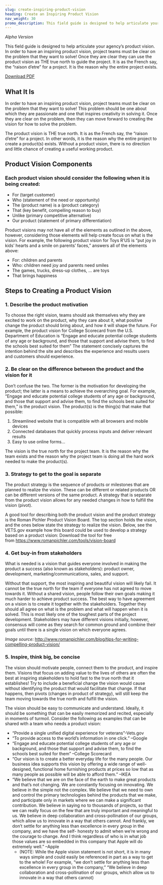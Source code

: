 ```yaml
---
slug: create-inspiring-product-vision
heading: Create an Inspiring Product Vision
nav_weight: 30
promo_description: This field guide is designed to help articulate your agency’s product vision. In order to have an inspiring product vision, project teams must be clear on the problem that they want to solve! Once they are clear they can use the product vision as THE true north to guide the project. It is as the French say, the “raison d’etre” for a project. It is the reason why the entire project exists.
---
```

*Alpha Version*

This field guide is designed to help articulate your agency’s product vision. In order to have an inspiring product vision, project teams must be clear on the problem that they want to solve! Once they are clear they can use the product vision as THE true north to guide the project. It is as the French say, the “raison d’etre” for a project. It is the reason why the entire project exists.

<a class="usa-button" target= "_blank" href="/assets/files/CreateAnInspritingProductVisionF.pdf">Download PDF</a>

## What It Is

In order to have an inspiring product vision, project teams must be clear on the problem that they want to solve!  This problem should be one about which they are passionate and one that inspires creativity in solving it.  Once they are clear on the problem, then they can move forward to creating the vision for how to solve the problem. 

The product vision is THE true north.  It is as the French say, the “raison d’etre” for a project.  In other words, it is the reason why the entire project to create a product(s) exists.  Without a product vision, there is no direction and little chance of creating a useful working product.

## Product Vision Components

### Each product vision should consider the following when it is being created:

* For (target customer)
* Who (statement of the need or opportunity)
* The (product name) is a (product category)
* That (key benefit, compelling reason to buy)
* Unlike (primary competitive alternative)
* Our product (statement of primary differentiation)

Product visions may not have all of the elements as outlined in the above, however, considering those elements will help create focus on what is the vision. For example, the following product vision for Toys R’US is “put joy in kids’ hearts and a smile on parents’ faces,” answers all of the elements above: 
* For: children and parents 
* Who: children need joy and parents need smiles
* The games, trucks, dress-up clothes, … are toys
* That brings happiness

## Steps to Creating a Product Vision

### 1. Describe the product motivation

To choose the right vision, teams should ask themselves why they are excited to work on the product, why they care about it, what positive change the product should bring about, and how it will shape the future.  For example, the product vision for College Scorecard from the U.S. Department of Education is “Engage and educate potential college students of any age or background, and those that support and advise them, to find the schools best suited for them” The statement concisely captures the intention behind the site and describes the experience and results users and customers should experience.

### 2. Be clear on the difference between the product and the vision for it

Don’t confuse the two. The former is the motivation for developing the product; the latter is a means to achieve the overarching goal. For example, “Engage and educate potential college students of any age or background, and those that support and advise them, to find the schools best suited for them,” is the product vision.  The product(s) is the thing(s) that make that possible:

1. Streamlined website that is compatible with all browsers and mobile devices
2. Connected databases that quickly process inputs and deliver relevant results
3. Easy to use online forms…

The vision is the true north for the project team.  It is the reason why the team exists and the reason why the project team is doing all the hard work needed to make the product(s).

### 3. Strategy to get to the goal is separate

The product strategy is the sequence of products or milestones that are planned to realize the vision. These can be different or related products OR can be different versions of the same product.  A strategy that is separate from the product vision allows for any needed changes in how to fulfill the vision (pivot).

A good tool for describing both the product vision and the product strategy is the Roman Pichler Product Vision Board.  The top section holds the vision, and the ones below state the strategy to realize the vision.   Below, see the VETS.gov example how this board could be used to develop a strategy based on a product vision:
Download the tool for free from https://www.romanpichler.com/tools/vision-board

### 4. Get buy-in from stakeholders

What is needed is a vision that guides everyone involved in making the product a success (also known as stakeholders): product owner, development, marketing/communications, sales, and support.

Without that support, the most inspiring and beautiful vision will likely fail.  It cannot be the true north for the team if everyone has not agreed to move towards it.  Without a shared vision, people follow their own goals making it much harder to achieve product success. The best way to have agreement on a vision is to create it together with the stakeholders.  Together they should all agree on what is the problem and what will happen when it is solved.  This is most likely one of the toughest parts of the project development.  Stakeholders may have different visions initially, however, consensus will come as they search for common ground and combine their goals until there is a single vision on which everyone agrees.

*Image source:* http://www.romanpichler.com/blog/tips-for-writing-compelling-product-vision/

### 5. Inspire, think big, be concise

The vision should motivate people, connect them to the product, and inspire them.  Visions that focus on adding value to the lives of others are often the best at inspiring stakeholders to hold fast to the true north that it establishes!  Try to include a beneficial change the vision would cause without identifying the product that would facilitate that change.  If that happens, then pivots (changes in product of strategy), will still keep the team moving towards the true north and fulfill the vision.

The vision should be easy to communicate and understand. Ideally, it should be something that can be easily memorized and recited, especially in moments of turmoil. Consider the following as examples that can be shared with a team who needs a product vision:
* “Provide a single unified digital experience for veterans”-Vets.gov
* “To provide access to the world’s information in one click.” –Google
* “Engage and educate potential college students of any age or background, and those that support and advise them, to find the schools best suited for them” –College Scorecard
* “Our vision is to create a better everyday life for the many people. Our business idea supports this vision by offering a wide range of well-designed, functional home furnishing products at prices so low that as many people as possible will be able to afford them.” –IKEA
* “We believe that we are on the face of the earth to make great products and that’s not changing. We are constantly focusing on innovating. We believe in the simple not the complex. We believe that we need to own and control the primary technologies behind the products that we make, and participate only in markets where we can make a significant contribution. We believe in saying no to thousands of projects, so that we can really focus on the few that are truly important and meaningful to us. We believe in deep collaboration and cross-pollination of our groups, which allow us to innovate in a way that others cannot. And frankly, we don’t settle for anything less than excellence in every group in the company, and we have the self- honesty to admit when we’re wrong and the courage to change. And I think regardless of who is in what job those values are so embedded in this company that Apple will do extremely well.” –Apple 
  * (NOTE: While the Apple vision statement is not short, it is in many ways simple and could easily be referenced in part as a way to get to the whole! For example, “we don’t settle for anything less than excellence in every group in the company,” “We believe in deep collaboration and cross-pollination of our groups, which allow us to innovate in a way that others cannot)

